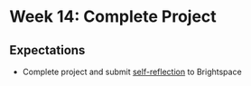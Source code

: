 # Week 14: Complete Project

## Expectations

- Complete project and submit [self-reflection](/week-14/project) to Brightspace
